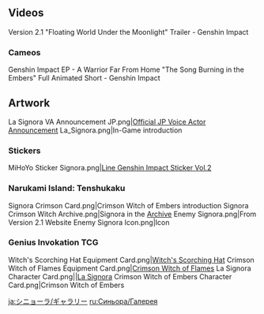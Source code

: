 {{CharacterTabs}}
==Videos==
<gallery>
Version 2.1 "Floating World Under the Moonlight" Trailer - Genshin Impact
</gallery>
===Cameos===
<gallery>
Genshin Impact EP - A Warrior Far From Home
"The Song Burning in the Embers" Full Animated Short - Genshin Impact
</gallery>

==Artwork==
<gallery>
La Signora VA Announcement JP.png|[https://twitter.com/Genshin_7/status/1291675786064220160 Official JP Voice Actor Announcement]
La_Signora.png|In-Game introduction
</gallery>

===Stickers===
<gallery>
MiHoYo Sticker Signora.png|[https://store.line.me/stickershop/product/14369332/en Line Genshin Impact Sticker Vol.2]
</gallery>

===Narukami Island: Tenshukaku===
{{Main|Narukami Island: Tenshukaku}}
<gallery>
Signora Crimson Card.png|Crimson Witch of Embers introduction
Signora Crimson Witch Archive.png|Signora in the [[Archive]]
Enemy Signora.png|From Version 2.1 Website
Enemy Signora Icon.png|Icon
</gallery>

===Genius Invokation TCG===
{{Main|Genius Invokation TCG}}
<gallery>
Witch's Scorching Hat Equipment Card.png|[[Witch's Scorching Hat (Equipment Card)|Witch's Scorching Hat]]
Crimson Witch of Flames Equipment Card.png|[[Crimson Witch of Flames (Equipment Card)|Crimson Witch of Flames]]
La Signora Character Card.png||[[La Signora (Character Card)|La Signora]]
Crimson Witch of Embers Character Card.png|Crimson Witch of Embers
</gallery>

<!--
==References==
{{Reflist}}-->

[[ja:シニョーラ/ギャラリー]]
[[ru:Синьора/Галерея]]